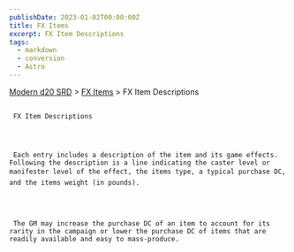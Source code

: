 ```yaml
---
publishDate: 2023-01-02T00:00:00Z
title: FX Items
excerpt: FX Item Descriptions
tags:
  - markdown
  - conversion
  - Astro
---
```


[Modern d20 SRD](/#modernD20) >
[FX Items](modern-d20-srd-fx-items-index) > FX Item Descriptions

##

     FX Item Descriptions




     Each entry includes a description of the item and its game effects. Following the description is a line indicating the caster level or manifester level of the effect, the items type, a typical purchase DC, and the items weight (in pounds).




     The GM may increase the purchase DC of an item to account for its rarity in the campaign or lower the purchase DC of items that are readily available and easy to mass-produce.
